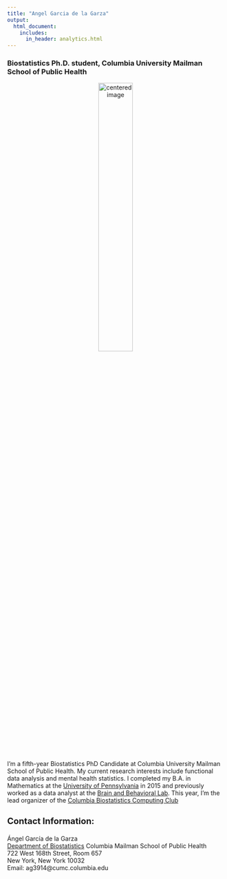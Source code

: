 ```yaml
---
title: "Angel Garcia de la Garza"
output:
  html_document:
    includes:
      in_header: analytics.html
---
```


<link rel="stylesheet" href="academicons.css"/>
<link rel="stylesheet" href="styles.css" type="text/css">

<h3> Biostatistics Ph.D. student, Columbia University Mailman School of Public Health </h3> 

<p style="text-align:center;">
<img src="images/angelgarciadelagarza_4.png" alt="centered image" style="width:40%"/>
</p>

<p>


I'm a fifth-year Biostatistics PhD Candidate at Columbia University Mailman School of Public Health. My current research interests include functional data analysis and mental health statistics. I completed my B.A. in Mathematics at the [University of Pennsylvania](https://www.upenn.edu/) in 2015 and previously worked as a data analyst at the [Brain and Behavioral Lab](http://www.med.upenn.edu/bbl/). This year, I'm the lead organizer of the [Columbia Biostatistics Computing Club](http://cu-biostats-computing-club.org)

</p>


<h3 style="font-size:20px"> Contact Information:  </h3>
<p>
Ángel García de la Garza  
[Department of Biostatistics](https://www.mailman.columbia.edu/become-student/departments/biostatistics)
Columbia Mailman School of Public Health   
722 West 168th Street, Room 657  
New York, New York 10032  
Email: ag3914@cumc.columbia.edu
</p>
